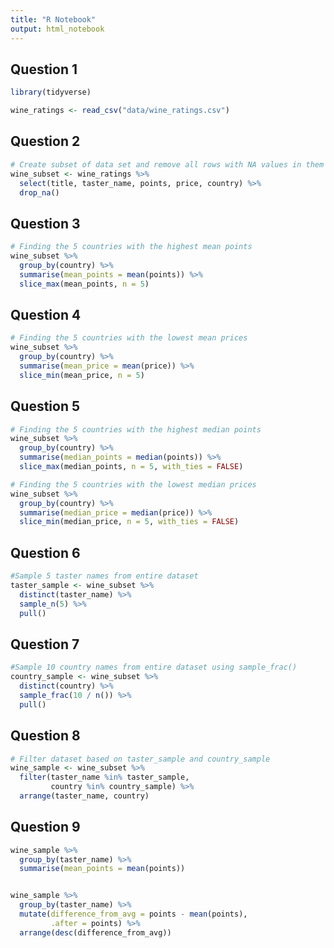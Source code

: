 ```yaml
---
title: "R Notebook"
output: html_notebook
---
```


## Question 1

```r
library(tidyverse)

wine_ratings <- read_csv("data/wine_ratings.csv")

```

## Question 2

```r
# Create subset of data set and remove all rows with NA values in them
wine_subset <- wine_ratings %>% 
  select(title, taster_name, points, price, country) %>% 
  drop_na()
```
## Question 3

```r

# Finding the 5 countries with the highest mean points
wine_subset %>% 
  group_by(country) %>% 
  summarise(mean_points = mean(points)) %>% 
  slice_max(mean_points, n = 5)

```

## Question 4

```r

# Finding the 5 countries with the lowest mean prices
wine_subset %>% 
  group_by(country) %>% 
  summarise(mean_price = mean(price)) %>% 
  slice_min(mean_price, n = 5)

```

## Question 5

```r

# Finding the 5 countries with the highest median points
wine_subset %>% 
  group_by(country) %>% 
  summarise(median_points = median(points)) %>% 
  slice_max(median_points, n = 5, with_ties = FALSE)

```

```r

# Finding the 5 countries with the lowest median prices
wine_subset %>% 
  group_by(country) %>% 
  summarise(median_price = median(price)) %>% 
  slice_min(median_price, n = 5, with_ties = FALSE)

```

## Question 6

```r

#Sample 5 taster names from entire dataset
taster_sample <- wine_subset %>% 
  distinct(taster_name) %>%
  sample_n(5) %>% 
  pull()

```

## Question 7

```r

#Sample 10 country names from entire dataset using sample_frac()
country_sample <- wine_subset %>% 
  distinct(country) %>%
  sample_frac(10 / n()) %>% 
  pull()

```
## Question 8

```r

# Filter dataset based on taster_sample and country_sample
wine_sample <- wine_subset %>% 
  filter(taster_name %in% taster_sample,
         country %in% country_sample) %>% 
  arrange(taster_name, country)

```

## Question 9

```r

wine_sample %>% 
  group_by(taster_name) %>% 
  summarise(mean_points = mean(points))


wine_sample %>% 
  group_by(taster_name) %>% 
  mutate(difference_from_avg = points - mean(points),
         .after = points) %>% 
  arrange(desc(difference_from_avg))

```

